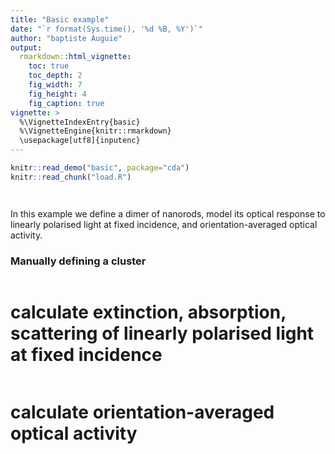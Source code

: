 ```yaml
---
title: "Basic example"
date: "`r format(Sys.time(), '%d %B, %Y')`"
author: "baptiste Auguie"
output:
  rmarkdown::html_vignette:
    toc: true
    toc_depth: 2
    fig_width: 7
    fig_height: 4
    fig_caption: true
vignette: >
  %\VignetteIndexEntry{basic}
  %\VignetteEngine{knitr::rmarkdown}
  \usepackage[utf8]{inputenc}
---
```


```r
knitr::read_demo("basic", package="cda")
knitr::read_chunk("load.R")
```
```r
```
```r
```

In this example we define a dimer of nanorods,  model its optical response to linearly polarised light at fixed incidence, and orientation-averaged optical activity.

### Manually defining a cluster
```r
```
# calculate extinction, absorption, scattering of linearly polarised light at fixed incidence

```r
```

# calculate orientation-averaged optical activity

```r
```
